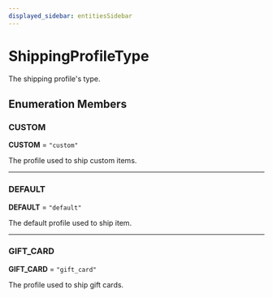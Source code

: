 ```yaml
---
displayed_sidebar: entitiesSidebar
---
```



# ShippingProfileType

The shipping profile's type.

## Enumeration Members

### CUSTOM

 **CUSTOM** = `"custom"`

The profile used to ship custom items.

___

### DEFAULT

 **DEFAULT** = `"default"`

The default profile used to ship item.

___

### GIFT\_CARD

 **GIFT\_CARD** = `"gift_card"`

The profile used to ship gift cards.
